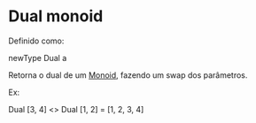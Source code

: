 = Dual monoid =

Definido como:

newType Dual a

Retorna o dual de um [[Monoid]], fazendo um swap dos parâmetros.

Ex:

Dual [3, 4] <> Dual [1, 2] = [1, 2, 3, 4]
